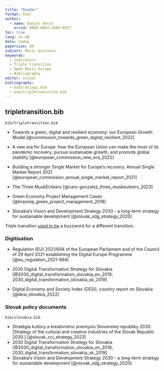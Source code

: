 ```yaml
---
title: "Reader"
format: html
author:
  - name: Daniel Antal
    orcid: 0000-0003-1689-0557
toc: true
lang: en-GB
date: today
papersize: A4
subject: Music business
keywords:
  - Indicators
  - Triple transition
  - Open Music Europe
  - Bibliography
editor: visual
bibliography: 
  - bib/ratings.bib
  - bib/tripletransition.bib
---
```


## tripletransition.bib

`bib/tripletransition.bib`

-   Towards a green, digital and resilient economy: our European Growth Model [@commission_towards_green_digital_resilient_2022]

-   A new era for Europe: how the European Union can make the most of its pandemic recovery, pursue sustainable growth, and promote global stability [@european_commission_new_era_2022]

-   Building a stronger Single Market for Europe's recovery. Annual Single Market Report 2021 [@european_commission_annual_single_market_report_2021]

-   The Three MuskEUteers [@caro-gonzalez_three_muskeuteers_2023]

-   Green Economy Project Management Cases [@krasniqi_green_project_management_2018]

-   Slovakia's Vision and Development Strategy 2030 - a long-term strategy for sustainable development [@slovak_sdg_strategy_2020]

Triple transition [used to be](https://link.springer.com/chapter/10.1007/978-3-642-52404-2_2) a buzzword for a different transition.

### Digitisation

-   Regulation (EU) 2021/694 of the European Parliament and of the Council of 29 April 2021 establishing the Digital Europe Programme [@eu_regulation_2021-694]

-   2030 Digital Transformation Strategy for Slovakia [@2030_digital_transformation_slovakia_en_2019; 2030_digital_transformation_slovakia_sk_2019]

-   Digital Economy and Society Index (DESI), country report on Slovakia [@desi_slovakia_2022]

### Slovak policy documents
`bib/slovakia.bib`

-   Stratégia kultúry a kreatívneho priemyslu Slovenskej republiky 2030. \[Strategy of the cultural and creative industries of the Slovak Republic 2030.\] [@slovak_cci_strategy_2023]
-   2030 Digital Transformation Strategy for Slovakia [@2030_digital_transformation_slovakia_en_2019; 2030_digital_transformation_slovakia_sk_2019]
-   Slovakia's Vision and Development Strategy 2030 - a long-term strategy for sustainable development [@slovak_sdg_strategy_2020]
